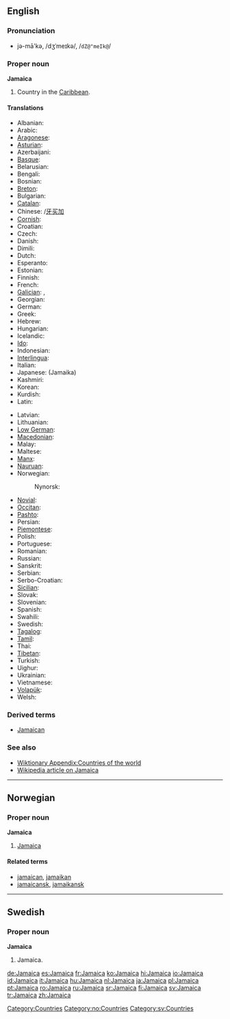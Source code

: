 {{see|jamaica}}
==English==

===Pronunciation===
*jə-mā'kə, /dʒˈmeɪkə/, /<tt>dZ@"meIk@</tt>/

===Proper noun===
'''Jamaica'''

# Country in the [[Caribbean]].

====Translations====
{{trans-top|island country in the Caribbean}}
*Albanian: {{t|sq|Xhamajka|xs=Albanian}}
*Arabic: {{t-|ar|جامايكا|sc=Arab}}
*[[Aragonese]]: {{t|an|Chamaica|xs=Aragonese}}
*[[Asturian]]: {{t|ast|Xamaica|xs=Asturian}}
*Azerbaijani: {{t|az|Yamayka|xs=Azeri}}
*[[Basque]]: {{t-|eu|Jamaika|xs=Basque}}
*Belarusian: {{t-|be|Ямайка|sc=Cyrl|xs=Belarusian}}
*Bengali: {{t-|bn|জামাইকা|sc=Beng|xs=Bengali}}
*Bosnian: {{t-|bs|Jamajka|f}}
*[[Breton]]: {{t-|br|Jamaika|xs=Breton}}
*Bulgarian: {{t-|bg|Ямайка|sc=Cyrl}}
*[[Catalan]]: {{t-|ca|Jamaica}}
*Chinese: {{t|cmn|牙買加|sc=Hani|xs=Mandarin}}/[[牙买加]]
*[[Cornish]]: {{t|kw|Jamayka|xs=Cornish}}
*Croatian: {{t-|hr|Jamajka}}
*Czech: {{t-|cs|Jamajka}}
*Danish: {{t-|da|Jamaica}}
*Dimili: {{tø|diq|Cameika}}
*Dutch: {{t+|nl|Jamaica}}
*Esperanto: {{t-|eo|Jamajko|xs=Esperanto}}
*Estonian: {{t-|et|Jamaica}}
*Finnish: {{t+|fi|Jamaika}}
*French: {{t+|fr|Jamaïque|f}}
*[[Galician]]: {{t|gl|Xamaica|xs=Galician}}, {{t-|gl|Jamaica|xs=Galician}}
*Georgian: {{t|ka|იამაიკა|xs=Georgian}}
*German: {{t+|de|Jamaika}}
*Greek: {{t-|el|Τζαμάικα|f|sc=Grek}}
*Hebrew: {{t-|he|ג'מייקה|sc=Hebr}}
*Hungarian: {{t+|hu|Jamaica}}
*Icelandic: {{t-|is|Jamaíka}}
*[[Ido]]: {{t+|io|Jamaika|xs=Ido}}
*Indonesian: {{t-|id|Jamaika|xs=Indonesian}}
*[[Interlingua]]: {{t-|ia|Jamaica|xs=Interlingua}}
*Italian: {{t-|it|Giamaica|f}}
*Japanese: {{t-|ja|ジャマイカ|sc=Jpan}} (Jamaika)
*Kashmiri: {{t|ks|जमैका|sc=Deva}}
*Korean: {{t-|ko|자메이카|sc=Hang}}
*Kurdish: {{t|ku|Jamaîka}}
*Latin: {{t|la|Iamaica}}
{{trans-mid}}
*Latvian: {{t-|lv|Jamaika|xs=Latvian}}
*Lithuanian: {{t+|lt|Jamaika|xs=Lithuanian}}
*[[Low German]]: {{t-|nds|Jamaika|xs=Low Saxon}}
*[[Macedonian]]: {{t|mk|Јамајка|sc=Cyrl}}
*Malay: {{t-|ms|Jamaika|xs=Malay}}
*Maltese: {{t-|mt|Ġammajka|xs=Maltese}}
*[[Manx]]: {{t|gv|Yn Yamaicey|xs=Manx}}
*[[Nauruan]]: {{t-|na|Jamaica|xs=Nauruan}}
*Norwegian: {{t-|no|Jamaica}}
*:Nynorsk: {{t-|nn|Jamaica|xs=Nynorsk}}
*[[Novial]]: {{tø|nov|Jamaika|xs=Novial}}
*[[Occitan]]: {{t-|oc|Jamaica|xs=Occitan}}
*[[Pashto]]: {{t|ps|جمايکا|sc=Arab}}
*Persian: {{t|fa|جامائیکا|sc=fa-Arab|xs=Persian}}
*[[Piemontese]]: {{tø|pms|Giamàica|xs=Piemontese}}
*Polish: {{t-|pl|Jamajka}}
*Portuguese: {{t+|pt|Jamaica}}
*Romanian: {{t+|ro|Jamaica|f}}
*Russian: {{t-|ru|Ямайка|sc=Cyrl}}
*Sanskrit: {{t|sa|जमैका|sc=Deva|xs=Sanskrit}}
*Serbian: {{t|sr|Јамајка|sc=Cyrl}}
*Serbo-Croatian: {{t-|sh|Jamajka}}
*[[Sicilian]]: {{t-|scn|Giamaica|xs=Sicilian}}
*Slovak: {{t-|sk|Jamajka}}
*Slovenian: {{t-|sl|Jamajka}}
*Spanish: {{t+|es|Jamaica}}
*Swahili: {{t-|sw|Jamaika|xs=Swahili}}
*Swedish: {{t+|sv|Jamaica}}
*[[Tagalog]]: {{t-|tl|Jamaica|xs=Tagalog}}
*[[Tamil]]: {{t|ta|யமேக்கா|xs=Tamil}}
*Thai: {{t|th|ประเทศจาเมกา|xs=Thai}}
*[[Tibetan]]: {{tø|bo|ཡ་མས་ཁ|xs=Tibetan}}
*Turkish: {{t+|tr|Jamaika}}
*Uighur: {{t|ug|يامايكا|sc=Arab|xs=Uyghur}}
*Ukrainian: {{t-|uk|Ямайка|sc=Cyrl|xs=Ukrainian}}
*Vietnamese: {{t-|vi|Jamaica|xs=Vietnamese}}
*[[Volapük]]: {{t|vo|Camekeän|xs=Volapük}}
*Welsh: {{t-|cy|Jamaica|xs=Welsh}}
{{trans-bottom}}

===Derived terms===
*[[Jamaican]]

===See also===
*[[Wiktionary Appendix:Countries of the world]]
*[[w:Jamaica|Wikipedia article on Jamaica]]

[[Category:Countries]]

----

==Norwegian==

===Proper noun===
'''Jamaica'''

# [[#English|Jamaica]]

====Related terms====
*[[jamaican]], [[jamaikan]]
*[[jamaicansk]], [[jamaikansk]]

[[Category:no:Countries]]

----

==Swedish==

===Proper noun===
'''Jamaica'''

# Jamaica.

[[Category:sv:Countries]]

[[de:Jamaica]]
[[es:Jamaica]]
[[fr:Jamaica]]
[[ko:Jamaica]]
[[hi:Jamaica]]
[[io:Jamaica]]
[[id:Jamaica]]
[[it:Jamaica]]
[[hu:Jamaica]]
[[nl:Jamaica]]
[[ja:Jamaica]]
[[pl:Jamaica]]
[[pt:Jamaica]]
[[ro:Jamaica]]
[[ru:Jamaica]]
[[sr:Jamaica]]
[[fi:Jamaica]]
[[sv:Jamaica]]
[[tr:Jamaica]]
[[zh:Jamaica]]